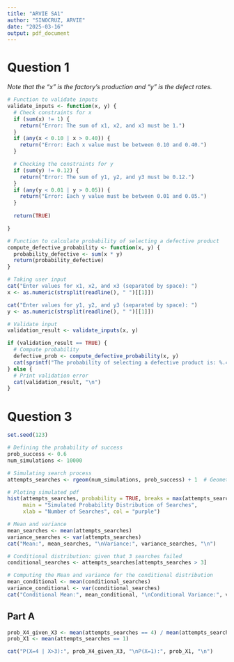 ---
title: "ARVIE SA1"
author: "SINOCRUZ, ARVIE"
date: "2025-03-16"
output: pdf_document
---

# Question 1

*Note that the "x" is the factory's production and "y" is the defect rates.*

```{r}
# Function to validate inputs
validate_inputs <- function(x, y) {
  # Check constraints for x
  if (sum(x) != 1) {
    return("Error: The sum of x1, x2, and x3 must be 1.")
  }
  if (any(x < 0.10 | x > 0.40)) {
    return("Error: Each x value must be between 0.10 and 0.40.")
  }

  # Checking the constraints for y
  if (sum(y) != 0.12) {
    return("Error: The sum of y1, y2, and y3 must be 0.12.")
  }
  if (any(y < 0.01 | y > 0.05)) {
    return("Error: Each y value must be between 0.01 and 0.05.")
  }
  
  return(TRUE)

}
```

```{r}
# Function to calculate probability of selecting a defective product
compute_defective_probability <- function(x, y) {
  probability_defective <- sum(x * y)
  return(probability_defective)
}
```

```{r}
# Taking user input
cat("Enter values for x1, x2, and x3 (separated by space): ")
x <- as.numeric(strsplit(readline(), " ")[[1]])

cat("Enter values for y1, y2, and y3 (separated by space): ")
y <- as.numeric(strsplit(readline(), " ")[[1]])
```

```{r}
# Validate input
validation_result <- validate_inputs(x, y)
```

```{r}
if (validation_result == TRUE) {
  # Compute probability
  defective_prob <- compute_defective_probability(x, y)
  cat(sprintf("The probability of selecting a defective product is: %.4f\n", defective_prob))
} else {
  # Print validation error
  cat(validation_result, "\n")
}
```

# Question 3

```{r}
set.seed(123)
```

```{r}
# Defining the probability of success
prob_success <- 0.6  
num_simulations <- 10000  
```

```{r}
# Simulating search process
attempts_searches <- rgeom(num_simulations, prob_success) + 1  # Geometric distribution with X = searches to first success
```


```{r}
# Ploting simulated pdf
hist(attempts_searches, probability = TRUE, breaks = max(attempts_searches), 
     main = "Simulated Probability Distribution of Searches",
     xlab = "Number of Searches", col = "purple")
```


```{r}
# Mean and variance
mean_searches <- mean(attempts_searches)
variance_searches <- var(attempts_searches)
cat("Mean:", mean_searches, "\nVariance:", variance_searches, "\n")
```


```{r}
# Conditional distribution: given that 3 searches failed
conditional_searches <- attempts_searches[attempts_searches > 3]
```


```{r}
# Computing the Mean and variance for the conditional distribution
mean_conditional <- mean(conditional_searches)
variance_conditional <- var(conditional_searches)
cat("Conditional Mean:", mean_conditional, "\nConditional Variance:", variance_conditional, "\n")
```

## Part A
```{r}
prob_X4_given_X3 <- mean(attempts_searches == 4) / mean(attempts_searches > 3)
prob_X1 <- mean(attempts_searches == 1)
```

```{r}
cat("P(X=4 | X>3):", prob_X4_given_X3, "\nP(X=1):", prob_X1, "\n")
```

